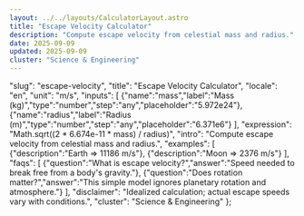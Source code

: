 ```yaml
---
layout: ../../layouts/CalculatorLayout.astro
title: "Escape Velocity Calculator"
description: "Compute escape velocity from celestial mass and radius."
date: 2025-09-09
updated: 2025-09-09
cluster: "Science & Engineering"
---
```


  "slug": "escape-velocity",
  "title": "Escape Velocity Calculator",
  "locale": "en",
  "unit": "m/s",
  "inputs": [
    {"name":"mass","label":"Mass (kg)","type":"number","step":"any","placeholder":"5.972e24"},
    {"name":"radius","label":"Radius (m)","type":"number","step":"any","placeholder":"6.371e6"}
  ],
  "expression": "Math.sqrt((2 * 6.674e-11 * mass) / radius)",
  "intro": "Compute escape velocity from celestial mass and radius.",
  "examples": [
    {"description":"Earth ⇒ 11186 m/s"},
    {"description":"Moon ⇒ 2376 m/s"}
  ],
  "faqs": [
    {"question":"What is escape velocity?","answer":"Speed needed to break free from a body's gravity."},
    {"question":"Does rotation matter?","answer":"This simple model ignores planetary rotation and atmosphere."}
  ],
  "disclaimer": "Idealized calculation; actual escape speeds vary with conditions.",
  "cluster": "Science & Engineering"
};

<Calculator schema={schema} />

